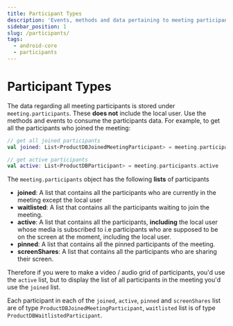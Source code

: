 ```yaml
---
title: Participant Types
description: 'Events, methods and data pertaining to meeting participants.'
sidebar_position: 1
slug: /participants/
tags:
  - android-core
  - participants
---
```


# Participant Types

The data regarding all meeting participants is stored under `meeting.participants`. These **does not** include the local user. Use the methods and events to consume the participants data. For example, to get all the participants who joined the meeting:

```kotlin
// get all joined participants
val joined: List<ProductDBJoinedMeetingParticipant> = meeting.participants.joined

// get active participants
val active: List<ProductDBParticipant> = meeting.participants.active
```

The `meeting.participants` object has the following **lists** of participants

- **joined**: A list that contains all the participants who are currently in the meeting
  except the local user
- **waitlisted**: A list that contains all the participants waiting to join the
  meeting.
- **active**: A list that contains all the participants, **including** the local user whose media is subscribed to i.e participants who are supposed to be on the screen at the moment, including the local user.
- **pinned**: A list that contains all the pinned participants of the meeting.
- **screenShares**: A list that contains all the participants who are sharing their screen.

Therefore if you were to make a video / audio grid of participants, you'd use the `active` list, but to display the list of all participants in the meeting you'd use the `joined` list.

Each participant in each of the `joined`, `active`, `pinned` and `screenShares` list are of type `ProductDBJoinedMeetingParticipant`, `waitlisted` list is of type `ProductDBWaitlistedParticipant`.

<head>
  <title>Android Core Participants</title>
</head>
